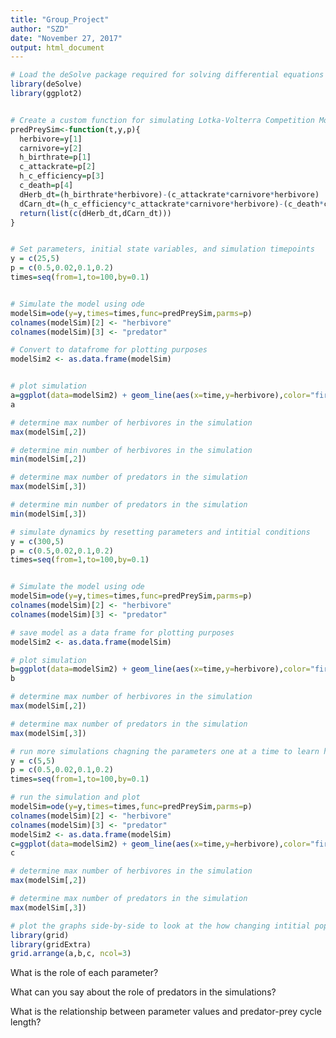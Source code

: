 ```yaml
---
title: "Group_Project"
author: "SZD"
date: "November 27, 2017"
output: html_document
---
```


```r

# Load the deSolve package required for solving differential equations in R and ggplot2 package for graphing
library(deSolve)
library(ggplot2)


# Create a custom function for simulating Lotka-Volterra Competition Model
predPreySim<-function(t,y,p){
  herbivore=y[1]
  carnivore=y[2]
  h_birthrate=p[1]
  c_attackrate=p[2]
  h_c_efficiency=p[3]
  c_death=p[4]
  dHerb_dt=(h_birthrate*herbivore)-(c_attackrate*carnivore*herbivore)
  dCarn_dt=(h_c_efficiency*c_attackrate*carnivore*herbivore)-(c_death*carnivore)
  return(list(c(dHerb_dt,dCarn_dt)))
}


# Set parameters, initial state variables, and simulation timepoints
y = c(25,5)
p = c(0.5,0.02,0.1,0.2)
times=seq(from=1,to=100,by=0.1)


# Simulate the model using ode
modelSim=ode(y=y,times=times,func=predPreySim,parms=p)
colnames(modelSim)[2] <- "herbivore"
colnames(modelSim)[3] <- "predator"

# Convert to datafrome for plotting purposes
modelSim2 <- as.data.frame(modelSim)


# plot simulation
a=ggplot(data=modelSim2) + geom_line(aes(x=time,y=herbivore),color="firebrick") + geom_line(aes(x=time,y=predator),color="royalblue")+theme_classic()+ylab("Counts") + scale_color_manual(labels=c("Herbivore", "Predator"),values = c("firebrick","royalblue"))
a

```


```r

# determine max number of herbivores in the simulation
max(modelSim[,2])

```
```r

# determine min number of herbivores in the simulation
min(modelSim[,2])

```

```r

# determine max number of predators in the simulation
max(modelSim[,3])

```
```r

# determine min number of predators in the simulation
min(modelSim[,3])

```



```r

# simulate dynamics by resetting parameters and intitial conditions
y = c(300,5)
p = c(0.5,0.02,0.1,0.2)
times=seq(from=1,to=100,by=0.1)


# Simulate the model using ode
modelSim=ode(y=y,times=times,func=predPreySim,parms=p)
colnames(modelSim)[2] <- "herbivore"
colnames(modelSim)[3] <- "predator"

# save model as a data frame for plotting purposes
modelSim2 <- as.data.frame(modelSim)

# plot simulation
b=ggplot(data=modelSim2) + geom_line(aes(x=time,y=herbivore),color="firebrick")+geom_line(aes(x=time,y=predator),color="royalblue")+theme_classic()+ylab("Counts")
b
```


```r

# determine max number of herbivores in the simulation
max(modelSim[,2])

```


```r

# determine max number of predators in the simulation
max(modelSim[,3])

```

```r

# run more simulations chagning the parameters one at a time to learn how the parameters affect the dynamics of the population
y = c(5,5)
p = c(0.5,0.02,0.1,0.2)
times=seq(from=1,to=100,by=0.1)

# run the simulation and plot
modelSim=ode(y=y,times=times,func=predPreySim,parms=p)
colnames(modelSim)[2] <- "herbivore"
colnames(modelSim)[3] <- "predator"
modelSim2 <- as.data.frame(modelSim)
c=ggplot(data=modelSim2) + geom_line(aes(x=time,y=herbivore),color="firebrick")+geom_line(aes(x=time,y=predator),color="royalblue")+theme_classic()+ylab("Counts")
c
```


```r

# determine max number of herbivores in the simulation
max(modelSim[,2])

```

```r

# determine max number of predators in the simulation
max(modelSim[,3])

```

```r

# plot the graphs side-by-side to look at the how changing intitial population number parameters changes the simulation
library(grid)
library(gridExtra)
grid.arrange(a,b,c, ncol=3)
```


What is the role of each parameter?


What can you say about the role of predators in the simulations?


What is the relationship between parameter values and predator-prey cycle length?